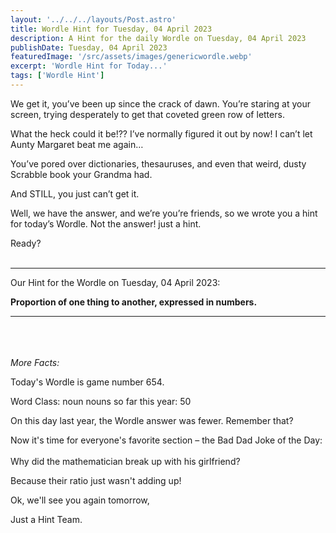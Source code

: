 ```yaml
---
layout: '../../../layouts/Post.astro'
title: Wordle Hint for Tuesday, 04 April 2023
description: A Hint for the daily Wordle on Tuesday, 04 April 2023
publishDate: Tuesday, 04 April 2023
featuredImage: '/src/assets/images/genericwordle.webp'
excerpt: 'Wordle Hint for Today...'
tags: ['Wordle Hint']
---
```


We get it, you’ve been up since the crack of dawn. You’re staring at your screen, trying desperately to get that coveted green row of letters. 

What the heck could it be!??
I’ve normally figured it out by now!
I can’t let Aunty Margaret beat me again… 

You’ve pored over dictionaries, thesauruses, and even that weird, dusty Scrabble book your Grandma had.

And STILL, you just can’t get it. 

Well, we have the answer, and we’re you’re friends, so we wrote you a hint for today’s Wordle.
Not the answer! just a hint. 

Ready?<br /><br />

----

Our Hint for the Wordle on Tuesday, 04 April 2023:

**Proportion of one thing to another, expressed in numbers.** 


----

<br /><br /><br />*More Facts:*

Today's Wordle is game number 654.

Word Class: noun nouns so far this year: 50 

On this day last year, the Wordle answer was fewer. Remember that? 

Now it's time for everyone's favorite section – the Bad Dad Joke of the Day:<br /><br />Why did the mathematician break up with his girlfriend?

Because their ratio just wasn't adding up! 

Ok, we'll see you again tomorrow, 

Just a Hint Team.